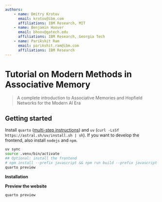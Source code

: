 ```yaml
---
authors: 
    - name: Dmitry Krotov
      email: krotov@ibm.com
      affiliations: IBM Research, MIT
    - name: Benjamin Hoover
      email: bhoov@gatech.edu
      affiliations: IBM Research, Georgia Tech
    - name: Parikshit Ram
      email: parikshit.ram@ibm.com
      affiliations: IBM Research
---
```


# Tutorial on Modern Methods in Associative Memory
> A complete introduction to Associative Memories and Hopfield Networks for the Modern AI Era


## Getting started

Install `quarto` ([multi-step instructions](https://docs.posit.co/resources/install-quarto.html)) and `uv` (`curl -LsSf https://astral.sh/uv/install.sh | sh`). If you want to develop the frontend, also install `nodejs` and `npm`.

```sh
uv sync
source .venv/bin/activate
## Optional: install the frontend
# npm install --prefix javascript && npm run build --prefix javascript 
quarto preview
```

**Installation**

**Preview the website**

```python
quarto preview
```
